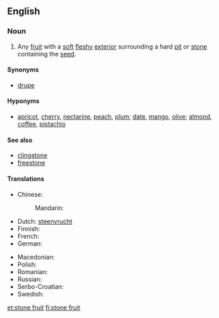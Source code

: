 {{wikipedia|Drupe}}
==English==

===Noun===
{{en-noun|head=[[stone]] [[fruit]]}}

# Any [[fruit]] with a [[soft]] [[fleshy]] [[exterior]] surrounding a hard [[pit]] or [[stone]] containing the [[seed]].

====Synonyms====
* [[drupe]]

====Hyponyms====
* [[apricot]], [[cherry]], [[nectarine]], [[peach]], [[plum]]; [[date]], [[mango]], [[olive]]; [[almond]], [[coffee]], [[pistachio]]

====See also====
* [[clingstone]]
* [[freestone]]

====Translations====
{{trans-top|fruit with soft flesh and a hard pit}}
* Chinese:
*: Mandarin: {{t-|cmn|核果|tr=héguǒ|sc=Hani}}
* Dutch: [[steenvrucht]] {{f}}
* Finnish: {{t+|fi|luumarja}}
* French: {{t+|fr|drupe|f}}
* German: {{t+|de|Steinfrucht|f}}
{{trans-mid}}
* Macedonian: {{t-|mk|јаткесто овошје|n|tr=játkesto óvošje|sc=Cyrl}}
* Polish: {{t-|pl|pestkowiec|m}}
* Romanian: {{t|ro|drupă|f}}
* Russian: {{t+|ru|костянка|f|tr=kostjánka|sc=Cyrl}}
* Serbo-Croatian: {{t-|sh|koštunica}}
* Swedish: {{t+|sv|stenfrukt|c}}
{{trans-bottom}}

[[et:stone fruit]]
[[fi:stone fruit]]